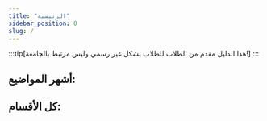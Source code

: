 ```yaml
---
title: "الرئيسية"
sidebar_position: 0
slug: /
---
```



:::tip[هذا الدليل مقدم من الطلاب للطلاب بشكل غير رسمي وليس مرتبط بالجامعة!]
:::

## أشهر المواضيع:

## كل الأقسام:

<div style={{display: 'grid', gridTemplateColumns: 'repeat(auto-fill, minmax(250px, 1fr))', gap: '16px'}}>
    <DocCard item={{type: 'link', label: 'القبول والتسجيل والتحويل', href: '/category/القبول-والتسجيل-والتحويل'}} />
    <DocCard item={{type: 'link', label: 'المقررات والخطط', href: '/category/المقررات-والخطط'}} />
    <DocCard item={{type: 'link', label: 'التقويم والجداول', href: '/category/التقويم-والجداول'}} />
    <DocCard item={{type: 'link', label: 'الدرجات والتقديرات', href: '/category/الدرجات-والتقديرات'}} />
    <DocCard item={{type: 'link', label: 'الحضور والغياب', href: '/category/الحضور-والغياب'}} />
    <DocCard item={{type: 'link', label: 'المالية والمنح', href: '/category/المالية-والمنح'}} />
    <DocCard item={{type: 'link', label: 'الخدمات الطلابية', href: '/category/الخدمات-الطلابية'}} />
    <DocCard item={{type: 'link', label: 'البرمجيات والأدوات', href: '/category/البرمجيات-والأدوات'}} />
    <DocCard item={{type: 'link', label: 'الدعم والإرشاد', href: '/category/الدعم-والإرشاد'}} />
    <DocCard item={{type: 'link', label: 'الأنشطة والمجتمع', href: '/category/الأنشطة-والمجتمع'}} />
    <DocCard item={{type: 'link', label: 'الموارد', href: '/category/الموارد'}} />
    <DocCard item={{type: 'link', label: 'أخرى', href: '/category/أخرى'}} />
</div>
